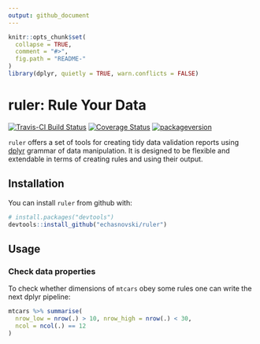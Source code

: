 ```yaml
---
output: github_document
---
```


```r
knitr::opts_chunk$set(
  collapse = TRUE,
  comment = "#>",
  fig.path = "README-"
)
library(dplyr, quietly = TRUE, warn.conflicts = FALSE)
```

# ruler: Rule Your Data

[![Travis-CI Build Status](https://travis-ci.org/echasnovski/ruler.svg?branch=master)](https://travis-ci.org/echasnovski/ruler)
[![Coverage Status](https://img.shields.io/codecov/c/github/echasnovski/ruler/master.svg)](https://codecov.io/github/echasnovski/ruler?branch=master)
[![packageversion](https://img.shields.io/badge/Package%20version-0.0.0.9000-green.svg?style=flat-square)](commits/master)

`ruler` offers a set of tools for creating tidy data validation reports using 
[dplyr](http://dplyr.tidyverse.org) grammar of data manipulation. It is designed
to be flexible and extendable in terms of creating rules and using their output.

## Installation

You can install `ruler` from github with:

```r
# install.packages("devtools")
devtools::install_github("echasnovski/ruler")
```

## Usage

### Check data properties

To check whether dimensions of `mtcars` obey some rules one can write the next
dplyr pipeline:

```r
mtcars %>% summarise(
  nrow_low = nrow(.) > 10, nrow_high = nrow(.) < 30,
  ncol = ncol(.) == 12
)
```

